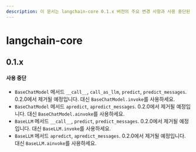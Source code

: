 ```yaml
---
description: 이 문서는 langchain-core 0.1.x 버전의 주요 변경 사항과 사용 중단된 메서드에 대한 정보를 제공합니다.
---
```


# langchain-core

## 0.1.x

#### 사용 중단

- `BaseChatModel` 메서드 `__call__`, `call_as_llm`, `predict`, `predict_messages`. 0.2.0에서 제거될 예정입니다. 대신 `BaseChatModel.invoke`를 사용하세요.
- `BaseChatModel` 메서드 `apredict`, `apredict_messages`. 0.2.0에서 제거될 예정입니다. 대신 `BaseChatModel.ainvoke`를 사용하세요.
- `BaseLLM` 메서드 `__call__`, `predict`, `predict_messages`. 0.2.0에서 제거될 예정입니다. 대신 `BaseLLM.invoke`를 사용하세요.
- `BaseLLM` 메서드 `apredict`, `apredict_messages`. 0.2.0에서 제거될 예정입니다. 대신 `BaseLLM.ainvoke`를 사용하세요.